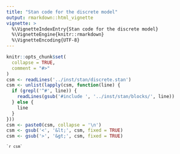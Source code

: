 ```yaml
---
title: "Stan code for the discrete model"
output: rmarkdown::html_vignette
vignette: >
  %\VignetteIndexEntry{Stan code for the discrete model}
  %\VignetteEngine{knitr::rmarkdown}
  %\VignetteEncoding{UTF-8}
---
```


```r
knitr::opts_chunk$set(
  collapse = TRUE,
  comment = "#>"
)
csm <- readLines('../inst/stan/discrete.stan')
csm <- unlist(lapply(csm, function(line) {
  if (grepl('^#', line)) {
    readLines(gsub('#include ', '../inst/stan/blocks/', line))
  } else {
    line
  }
}))
csm <- paste0(csm, collapse = '\n')
csm <- gsub('<', '&lt;', csm, fixed = TRUE)
csm <- gsub('>', '&gt;', csm, fixed = TRUE)
```

<link rel="stylesheet" href="https://cdnjs.cloudflare.com/ajax/libs/highlight.js/11.7.0/styles/default.min.css">
<script src="https://cdnjs.cloudflare.com/ajax/libs/highlight.js/11.7.0/highlight.min.js"></script>
<script src="https://cdnjs.cloudflare.com/ajax/libs/highlight.js/11.7.0/languages/stan.min.js"></script>
<script>hljs.highlightAll();</script>
<pre><code class="language-stan"><code>`r csm`</code></pre>

